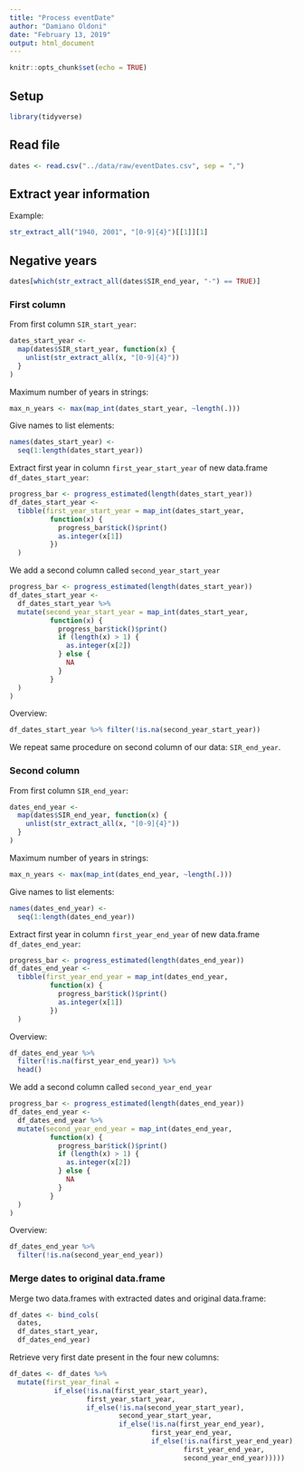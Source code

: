 ```yaml
---
title: "Process eventDate"
author: "Damiano Oldoni"
date: "February 13, 2019"
output: html_document
---
```


```r
knitr::opts_chunk$set(echo = TRUE)
```

## Setup

```r
library(tidyverse)
```


## Read file

```r
dates <- read.csv("../data/raw/eventDates.csv", sep = ",")
```

## Extract year information

Example:

```r
str_extract_all("1940, 2001", "[0-9]{4}")[[1]][1]
```
## Negative years

```r
dates[which(str_extract_all(dates$SIR_end_year, "-") == TRUE)]
```


### First column

From first column `SIR_start_year`:

```r
dates_start_year <-
  map(dates$SIR_start_year, function(x) {
    unlist(str_extract_all(x, "[0-9]{4}"))
  }
)
```

Maximum number of years in strings:

```r
max_n_years <- max(map_int(dates_start_year, ~length(.)))
```

Give names to list elements:

```r
names(dates_start_year) <- 
  seq(1:length(dates_start_year))
```

Extract first year in column `first_year_start_year` of new data.frame `df_dates_start_year`:

```r
progress_bar <- progress_estimated(length(dates_start_year))
df_dates_start_year <-
  tibble(first_year_start_year = map_int(dates_start_year, 
          function(x) {
            progress_bar$tick()$print()
            as.integer(x[1])
          })
  )
```

We add a second column called `second_year_start_year`

```r
progress_bar <- progress_estimated(length(dates_start_year))
df_dates_start_year <-
  df_dates_start_year %>%
  mutate(second_year_start_year = map_int(dates_start_year, 
          function(x) {
            progress_bar$tick()$print()
            if (length(x) > 1) {
              as.integer(x[2])
            } else {
              NA
            }
          }
  )
)
```

Overview:

```r
df_dates_start_year %>% filter(!is.na(second_year_start_year))
```

We repeat same procedure on second column of our data: `SIR_end_year`.

### Second column

From first column `SIR_end_year`:

```r
dates_end_year <-
  map(dates$SIR_end_year, function(x) {
    unlist(str_extract_all(x, "[0-9]{4}"))
  }
)
```

Maximum number of years in strings:

```r
max_n_years <- max(map_int(dates_end_year, ~length(.)))
```

Give names to list elements:

```r
names(dates_end_year) <- 
  seq(1:length(dates_end_year))
```

Extract first year in column `first_year_end_year` of new data.frame `df_dates_end_year`:

```r
progress_bar <- progress_estimated(length(dates_end_year))
df_dates_end_year <-
  tibble(first_year_end_year = map_int(dates_end_year, 
          function(x) {
            progress_bar$tick()$print()
            as.integer(x[1])
          })
  )
```

Overview:

```r
df_dates_end_year %>% 
  filter(!is.na(first_year_end_year)) %>% 
  head()
```

We add a second column called `second_year_end_year`

```r
progress_bar <- progress_estimated(length(dates_end_year))
df_dates_end_year <-
  df_dates_end_year %>%
  mutate(second_year_end_year = map_int(dates_end_year, 
          function(x) {
            progress_bar$tick()$print()
            if (length(x) > 1) {
              as.integer(x[2])
            } else {
              NA
            }
          }
  )
)
```

Overview:

```r
df_dates_end_year %>% 
  filter(!is.na(second_year_end_year))
```

### Merge dates to original data.frame

Merge two data.frames with extracted dates and original data.frame:

```r
df_dates <- bind_cols(
  dates,
  df_dates_start_year, 
  df_dates_end_year)
```

Retrieve very first date present in the four new columns:

```r
df_dates <- df_dates %>%
  mutate(first_year_final = 
           if_else(!is.na(first_year_start_year),
                   first_year_start_year,
                   if_else(!is.na(second_year_start_year),
                           second_year_start_year,
                           if_else(!is.na(first_year_end_year),
                                   first_year_end_year,
                                   if_else(!is.na(first_year_end_year),
                                           first_year_end_year,
                                           second_year_end_year)))))
```
